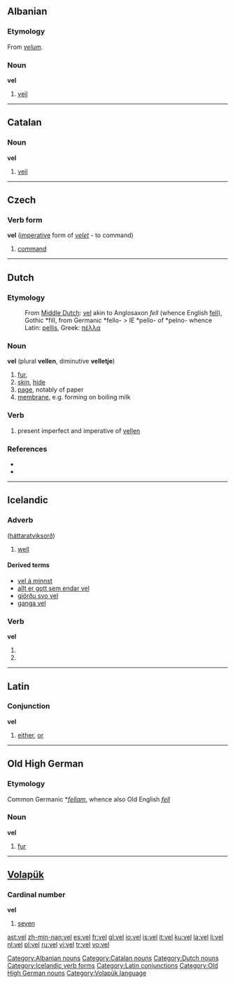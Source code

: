 {{see|-vel|vél}}

==Albanian==

===Etymology===
From {{L.|sq}} ''[[velum]]''.

===Noun===
'''vel''' {{m}}

# [[veil]]

[[Category:Albanian nouns]]

----

==Catalan==

===Noun===
'''vel''' {{m}}

# [[veil]]

[[Category:Catalan nouns]]

----

==Czech==

===Verb form===
'''vel''' ([[imperative]] form of ''[[velet]]'' - to command)

# [[command]]

----

==Dutch==

===Etymology===
:From [[Middle Dutch]]: [[vel]] akin to Anglosaxon ''fell'' (whence English [[fell]]), Gothic *fill, from Germanic *fello- > IE *pello- of *pelno- whence Latin: [[pellis]], Greek: [[πέλλα]]

===Noun===
'''vel''' {{n}} (plural '''vellen''', diminutive '''velletje''')

# [[fur]],
# [[skin]], [[hide]]
# [[page]], notably of paper
# [[membrane]], e.g. forming on boiling milk

===Verb===
{{infl|nl|verb form}}
# present imperfect and imperative of [[vellen]]

===References===
* {{R:Koenen}}
* {{R:Frank}}

[[Category:Dutch nouns]]

----

==Icelandic==

===Adverb===
{{is-adv|betur|best}} ([[háttaratviksorð]])

# [[well]]

====Derived terms====
*[[vel á minnst]]
*[[allt er gott sem endar vel]]
*[[gjörðu svo vel]]
*[[ganga vel]]

===Verb===
'''vel'''

# {{form of|first person singular present indicative|velja}}
# {{form of|imperative singular|velja}}

[[Category:Icelandic verb forms]]

----

==Latin==

===Conjunction===
'''vel'''

# [[either]], [[or]]

[[Category:Latin conjunctions]]

----

==Old High German==

===Etymology===
Common Germanic *''[[fellam]]'', whence also Old English ''[[fell]]''

===Noun===
'''vel''' {{n}}

# [[fur]]

[[Category:Old High German nouns]]

----

==[[Volapük]]==

===Cardinal number===
'''vel'''

# [[seven]]

[[Category:Volapük language]]

[[ast:vel]]
[[zh-min-nan:vel]]
[[es:vel]]
[[fr:vel]]
[[gl:vel]]
[[io:vel]]
[[is:vel]]
[[it:vel]]
[[ku:vel]]
[[la:vel]]
[[li:vel]]
[[nl:vel]]
[[pl:vel]]
[[ru:vel]]
[[vi:vel]]
[[tr:vel]]
[[vo:vel]]